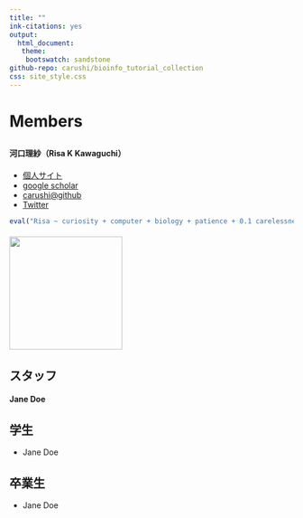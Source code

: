 ```yaml
---
title: ""
ink-citations: yes
output: 
  html_document:
   theme:
    bootswatch: sandstone 
github-repo: carushi/bioinfo_tutorial_collection
css: site_style.css
---
```

# Members {.row}
## {.row}

#### 河口理紗（Risa K Kawaguchi） {.col-md-8}
- [個人サイト](https://sites.google.com/site/cawatchm/)
- [google scholar]("https://scholar.google.com/citations?user=BLtM6hoAAAAJh")
- [carushi@github](https://github.com/carushi)
- [Twitter](https://twitter.com/can_pyong)

```r
eval("Risa ~ curiosity + computer + biology + patience + 0.1 carelessness")
```

#### {.col-md-4 }

![](figures/members/kawaguchi.jpeg){width=200px, height=200px}


## スタッフ

#### Jane Doe { .col-md-8}
#### {.col-md-4 }

## 学生

- Jane Doe

## 卒業生

- Jane Doe

